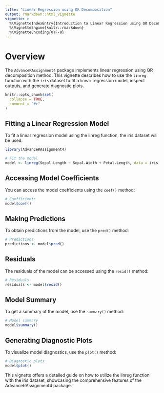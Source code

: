 ```yaml
---
title: "Linear Regression using QR Decomposition"
output: rmarkdown::html_vignette
vignette: >
  %\VignetteIndexEntry{Introduction to Linear Regression using QR Decomposition}
  %\VignetteEngine{knitr::rmarkdown}
  %\VignetteEncoding{UTF-8}
---
```


# Overview

The `AdvanceRAssignment4` package implements linear regression using QR decomposition method. This vignette describes how to use the `linreg` function with the `iris` dataset to fit a linear regression model, inspect outputs, and generate diagnostic plots.

```r
knitr::opts_chunk$set(
  collapse = TRUE,
  comment = "#>"
)
```

## Fitting a Linear Regression Model

To fit a linear regression model using the linreg function, the iris dataset will be used.

```r
library(AdvanceRAssignment4)

# Fit the model
model <- linreg(Sepal.Length ~ Sepal.Width + Petal.Length, data = iris)
```

## Accessing Model Coefficients

You can access the model coefficients using the `coef()` method:

```r
# Coefficients
model$coef()
```

## Making Predictions

To obtain predictions from the model, use the `pred()` method:

```r
# Predictions
predictions <- model$pred()
```

## Residuals

The residuals of the model can be accessed using the `resid()` method:

```r
# Residuals
residuals <- model$resid()
```

## Model Summary

To get a summary of the model, use the `summary()` method:

```r
# Model summary
model$summary()
```

## Generating Diagnostic Plots

To visualize model diagnostics, use the `plot()` method:

```r
# Diagnostic plots
model$plot()
```

This vignette offers a detailed guide on how to utilize the linreg function with the iris dataset, showcasing the comprehensive features of the AdvanceRAssignment4 package.
